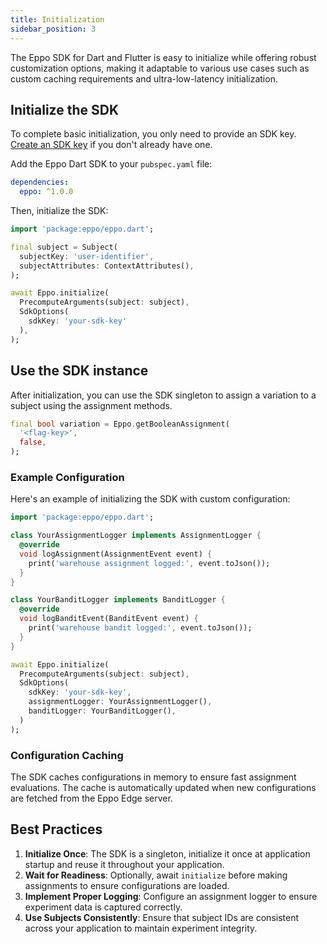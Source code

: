 ```yaml
---
title: Initialization
sidebar_position: 3
---
```


The Eppo SDK for Dart and Flutter is easy to initialize while offering robust customization options, 
making it adaptable to various use cases such as custom caching requirements and ultra-low-latency initialization.

## Initialize the SDK

To complete basic initialization, you only need to provide an SDK key. [Create an SDK key](/sdks/sdk-keys) if you don't already have one.

Add the Eppo Dart SDK to your `pubspec.yaml` file:

```yaml
dependencies:
  eppo: ^1.0.0
```

Then, initialize the SDK:

```dart
import 'package:eppo/eppo.dart';

final subject = Subject(
  subjectKey: 'user-identifier',
  subjectAttributes: ContextAttributes(),
);

await Eppo.initialize(
  PrecomputeArguments(subject: subject),
  SdkOptions(
    sdkKey: 'your-sdk-key'
  ),
);
```

## Use the SDK instance

After initialization, you can use the SDK singleton to assign a variation to a subject using the assignment methods.

```dart
final bool variation = Eppo.getBooleanAssignment(
  '<flag-key>',
  false,
);
```

### Example Configuration

Here's an example of initializing the SDK with custom configuration:

```dart
import 'package:eppo/eppo.dart';

class YourAssignmentLogger implements AssignmentLogger {
  @override
  void logAssignment(AssignmentEvent event) {
    print('warehouse assignment logged:', event.toJson());
  }
}

class YourBanditLogger implements BanditLogger {
  @override
  void logBanditEvent(BanditEvent event) {
    print('warehouse bandit logged:', event.toJson());
  }
}

await Eppo.initialize(
  PrecomputeArguments(subject: subject),
  SdkOptions(
    sdkKey: 'your-sdk-key',
    assignmentLogger: YourAssignmentLogger(),
    banditLogger: YourBanditLogger(),
  )
);
```

### Configuration Caching

The SDK caches configurations in memory to ensure fast assignment evaluations. The cache is automatically updated when new configurations are fetched from the Eppo Edge server.

## Best Practices

1. **Initialize Once**: The SDK is a singleton, initialize it once at application startup and reuse it throughout your application.
2. **Wait for Readiness**: Optionally, await `initialize` before making assignments to ensure configurations are loaded.
3. **Implement Proper Logging**: Configure an assignment logger to ensure experiment data is captured correctly.
4. **Use Subjects Consistently**: Ensure that subject IDs are consistent across your application to maintain experiment integrity.
